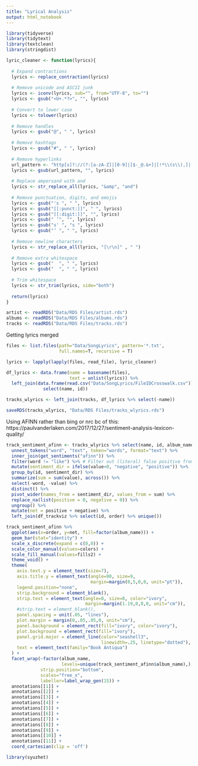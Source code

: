 ```yaml
---
title: "Lyrical Analysis"
output: html_notebook
---
```


```r
library(tidyverse)
library(tidytext)
library(textclean)
library(stringdist)

lyric_cleaner <- function(lyrics){
  
  # Expand contractions
  lyrics <- replace_contraction(lyrics)
  
  # Remove unicode and ASCII junk
  lyrics <- iconv(lyrics, sub="", from="UTF-8", to="")
  lyrics <- gsub("<U+.*?>", "", lyrics)
  
  # Convert to lower case
  lyrics <- tolower(lyrics)
  
  # Remove handles
  lyrics <- gsub("@", " ", lyrics)
  
  # Remove hashtags
  lyrics <- gsub("#", " ", lyrics)
  
  # Remove hyperlinks
  url_pattern <- "http[s]?://(?:[a-zA-Z]|[0-9]|[$-_@.&+]|[!*\\(s\\),]|(?:%[0-9a-fA-F][0-9a-fA-F]))+"
  lyrics <- gsub(url_pattern, "", lyrics)
  
  # Replace ampersand with and
  lyrics <- str_replace_all(lyrics, "&amp", "and")
  
  # Remove punctuation, digits, and emojis
  lyrics <- gsub("'s ", " ", lyrics)
  lyrics <- gsub("[[:punct:]]", " ", lyrics)
  lyrics <- gsub("[[:digit:]]", "", lyrics)
  lyrics <- gsub(" ’", "", lyrics)
  lyrics <- gsub("s' ", "s ", lyrics)
  lyrics <- gsub("’ ", " ", lyrics)
  
  # Remove newline characters
  lyrics <- str_replace_all(lyrics, "[\r\n]" , " ")
  
  # Remove extra whitespace
  lyrics <- gsub("  ", " ", lyrics)
  lyrics <- gsub("  ", " ", lyrics)
  
  # Trim whitespace
  lyrics <- str_trim(lyrics, side="both")
  
  return(lyrics)
}
```

```r
artist <- readRDS("Data/RDS Files/artist.rds")
albums <- readRDS("Data/RDS Files/albums.rds")
tracks <- readRDS("Data/RDS Files/tracks.rds")
```

Getting lyrics merged
```r
files <- list.files(path="Data/SongLyrics", pattern='*.txt',
                    full.names=T, recursive = T)

lyrics <- lapply(lapply(files, read_file), lyric_cleaner)

df_lyrics <- data.frame(name = basename(files), 
                        text = unlist(lyrics)) %>% 
  left_join(data.frame(read.csv("Data/SongLyrics/FileIDCrosswalk.csv")) %>% 
              select(name, id))

tracks_wlyrics <- left_join(tracks, df_lyrics %>% select(-name))

saveRDS(tracks_wlyrics, "Data/RDS Files/tracks_wlyrics.rds")
```

Using AFINN rather than bing or nrc bc of this: https://paulvanderlaken.com/2017/12/27/sentiment-analysis-lexicon-quality/
```r
track_sentiment_afinn <- tracks_wlyrics %>% select(name, id, album_name, album_id, text) %>% 
  unnest_tokens("word", "text", token="words", format="text") %>% 
  inner_join(get_sentiments("afinn")) %>% 
  filter(word != "like") %>% # Filter out (literal) false positive from similes
  mutate(sentiment_dir = ifelse(value<0, "negative", "positive")) %>% 
  group_by(id, sentiment_dir) %>% 
  summarize(sum = sum(value), across()) %>% 
  select(-word, -value) %>% 
  distinct() %>% 
  pivot_wider(names_from = sentiment_dir, values_from = sum) %>% 
  replace_na(list(positive = 0, negative = 0)) %>% 
  ungroup() %>% 
  mutate(net = positive + negative) %>% 
  left_join(df_trackviz %>% select(id, order) %>% unique())

track_sentiment_afinn %>% 
  ggplot(aes(x=order, y=net, fill=factor(album_name))) +
  geom_bar(stat="identity") +
  scale_x_discrete(expand = c(0,0)) +
  scale_color_manual(values=colors) +
  scale_fill_manual(values=fills2) +
  theme_void() +
  theme(
    axis.text.y = element_text(size=7),
    axis.title.y = element_text(angle=90, size=9, 
                                margin=margin(0,5,0,0, unit="pt")),
    legend.position="none",
    strip.background = element_blank(),
    strip.text = element_text(angle=0, size=0, color="ivory",
                              margin=margin(1.19,0,0,0, unit="cm")),
    #strip.text = element_blank(),
    panel.spacing = unit(.05, "lines"),
    plot.margin = margin(0,.05,.05,0, unit="cm"),
    panel.background = element_rect(fill="ivory", color="ivory"),
    plot.background = element_rect(fill="ivory"),
    panel.grid.major = element_line(color="seashell3", 
                                    linewidth=.25, linetype="dotted"),
    text = element_text(family="Book Antiqua")
  ) +
  facet_wrap(~factor(album_name,
                     levels=unique(track_sentiment_afinn$album_name),), nrow=1,
             strip.position="bottom",
             scales="free_x",
             labeller=label_wrap_gen(15)) +
  annotations[[1]] +
  annotations[[2]] +
  annotations[[3]] +
  annotations[[4]] +
  annotations[[5]] +
  annotations[[6]] +
  annotations[[7]] +
  annotations[[8]] +
  annotations[[9]] +
  annotations[[10]] +
  annotations[[11]] +
  coord_cartesian(clip = 'off')


```

```r
library(syuzhet)
```


